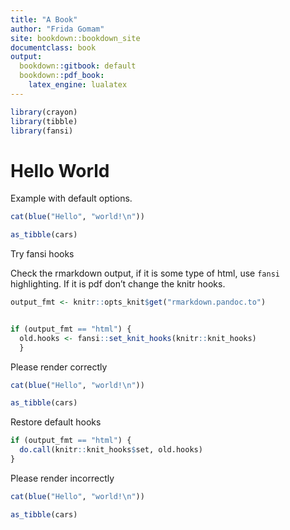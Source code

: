 ```yaml
---
title: "A Book"
author: "Frida Gomam"
site: bookdown::bookdown_site
documentclass: book
output:
  bookdown::gitbook: default
  bookdown::pdf_book:
    latex_engine: lualatex
---
```


```r
library(crayon)
library(tibble)
library(fansi)
```


# Hello World

Example with default options.

```r

cat(blue("Hello", "world!\n"))

as_tibble(cars)

```

Try fansi hooks

Check the rmarkdown output, if it is some type of html, use `fansi` highlighting. If it is pdf don't change the knitr hooks.

```r
output_fmt <- knitr::opts_knit$get("rmarkdown.pandoc.to")


if (output_fmt == "html") {
  old.hooks <- fansi::set_knit_hooks(knitr::knit_hooks)
  }


```



Please render correctly

```r

cat(blue("Hello", "world!\n"))

as_tibble(cars)

```


Restore default hooks

```r
if (output_fmt == "html") {
  do.call(knitr::knit_hooks$set, old.hooks)
}
```


Please render incorrectly

```r

cat(blue("Hello", "world!\n"))

as_tibble(cars)

```


<!-- If you need PDF output, uncomment bookdown::pdf_book above in YAML. You will need a LaTeX installation, e.g., https://yihui.name/tinytex/ -->
